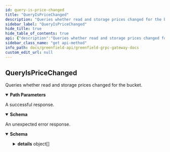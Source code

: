 ```yaml
---
id: query-is-price-changed
title: "QueryIsPriceChanged"
description: "Queries whether read and storage prices changed for the bucket."
sidebar_label: "QueryIsPriceChanged"
hide_title: true
hide_table_of_contents: true
api: {"description":"Queries whether read and storage prices changed for the bucket.","operationId":"QueryIsPriceChanged","responses":{"200":{"description":"A successful response.","content":{"*/*":{"schema":{"type":"object","properties":{"changed":{"type":"boolean"},"current_read_price":{"type":"string"},"current_primary_store_price":{"type":"string"},"current_secondary_store_price":{"type":"string"},"current_validator_tax_rate":{"type":"string"},"new_read_price":{"type":"string"},"new_primary_store_price":{"type":"string"},"new_secondary_store_price":{"type":"string"},"new_validator_tax_rate":{"type":"string"}}}}}},"default":{"description":"An unexpected error response.","content":{"*/*":{"schema":{"type":"object","properties":{"error":{"type":"string"},"code":{"type":"integer","format":"int32"},"message":{"type":"string"},"details":{"type":"array","items":{"type":"object","properties":{"type_url":{"type":"string"},"value":{"type":"string","format":"byte"}}}}}}}}}},"parameters":[{"name":"bucket_name","in":"path","required":true,"schema":{"type":"string"}}],"tags":["Query"],"method":"get","path":"/greenfield/storage/is_price_changed/{bucket_name}","servers":[{"url":"https://gnfd-testnet-fullnode-tendermint-us.bnbchain.org"}],"info":{"title":"Greenfield - gRPC Gateway docs","description":"A REST interface for state queries","version":"1.0.0"},"postman":{"name":"QueryIsPriceChanged","description":{"content":"Queries whether read and storage prices changed for the bucket.","type":"text/plain"},"url":{"path":["greenfield","storage","is_price_changed",":bucket_name"],"host":["{{baseUrl}}"],"query":[],"variable":[{"disabled":false,"description":{"content":"(Required) ","type":"text/plain"},"type":"any","value":"","key":"bucket_name"}]},"header":[{"key":"Accept","value":"*/*"}],"method":"GET"}}
sidebar_class_name: "get api-method"
info_path: docs/greenfield-api/greenfield-grpc-gateway-docs
custom_edit_url: null
---
```



## QueryIsPriceChanged



Queries whether read and storage prices changed for the bucket.

<details style={{"marginBottom":"1rem"}} data-collapsed={false} open={true}><summary style={{}}><strong>Path Parameters</strong></summary><div><ul><ParamsItem className={"paramsItem"} param={{"name":"bucket_name","in":"path","required":true,"schema":{"type":"string"}}}></ParamsItem></ul></div></details><div><ApiTabs><TabItem label={"200"} value={"200"}><div>

A successful response.

</div><div><MimeTabs schemaType={"response"}><TabItem label={"*/*"} value={"*/*"}><SchemaTabs><TabItem label={"Schema"} value={"Schema"}><details style={{}} data-collapsed={false} open={true}><summary style={{"textAlign":"left"}}><strong>Schema</strong></summary><div style={{"textAlign":"left","marginLeft":"1rem"}}></div><ul style={{"marginLeft":"1rem"}}><SchemaItem collapsible={false} name={"changed"} required={false} schemaName={"boolean"} qualifierMessage={undefined} schema={{"type":"boolean"}}></SchemaItem><SchemaItem collapsible={false} name={"current_read_price"} required={false} schemaName={"string"} qualifierMessage={undefined} schema={{"type":"string"}}></SchemaItem><SchemaItem collapsible={false} name={"current_primary_store_price"} required={false} schemaName={"string"} qualifierMessage={undefined} schema={{"type":"string"}}></SchemaItem><SchemaItem collapsible={false} name={"current_secondary_store_price"} required={false} schemaName={"string"} qualifierMessage={undefined} schema={{"type":"string"}}></SchemaItem><SchemaItem collapsible={false} name={"current_validator_tax_rate"} required={false} schemaName={"string"} qualifierMessage={undefined} schema={{"type":"string"}}></SchemaItem><SchemaItem collapsible={false} name={"new_read_price"} required={false} schemaName={"string"} qualifierMessage={undefined} schema={{"type":"string"}}></SchemaItem><SchemaItem collapsible={false} name={"new_primary_store_price"} required={false} schemaName={"string"} qualifierMessage={undefined} schema={{"type":"string"}}></SchemaItem><SchemaItem collapsible={false} name={"new_secondary_store_price"} required={false} schemaName={"string"} qualifierMessage={undefined} schema={{"type":"string"}}></SchemaItem><SchemaItem collapsible={false} name={"new_validator_tax_rate"} required={false} schemaName={"string"} qualifierMessage={undefined} schema={{"type":"string"}}></SchemaItem></ul></details></TabItem><TabItem label={"Example (from schema)"} value={"Example (from schema)"}><ResponseSamples responseExample={"{\n  \"changed\": true,\n  \"current_read_price\": \"string\",\n  \"current_primary_store_price\": \"string\",\n  \"current_secondary_store_price\": \"string\",\n  \"current_validator_tax_rate\": \"string\",\n  \"new_read_price\": \"string\",\n  \"new_primary_store_price\": \"string\",\n  \"new_secondary_store_price\": \"string\",\n  \"new_validator_tax_rate\": \"string\"\n}"} language={"json"}></ResponseSamples></TabItem></SchemaTabs></TabItem></MimeTabs></div></TabItem><TabItem label={"default"} value={"default"}><div>

An unexpected error response.

</div><div><MimeTabs schemaType={"response"}><TabItem label={"*/*"} value={"*/*"}><SchemaTabs><TabItem label={"Schema"} value={"Schema"}><details style={{}} data-collapsed={false} open={true}><summary style={{"textAlign":"left"}}><strong>Schema</strong></summary><div style={{"textAlign":"left","marginLeft":"1rem"}}></div><ul style={{"marginLeft":"1rem"}}><SchemaItem collapsible={false} name={"error"} required={false} schemaName={"string"} qualifierMessage={undefined} schema={{"type":"string"}}></SchemaItem><SchemaItem collapsible={false} name={"code"} required={false} schemaName={"int32"} qualifierMessage={undefined} schema={{"type":"integer","format":"int32"}}></SchemaItem><SchemaItem collapsible={false} name={"message"} required={false} schemaName={"string"} qualifierMessage={undefined} schema={{"type":"string"}}></SchemaItem><SchemaItem collapsible={true} className={"schemaItem"}><details style={{}}><summary style={{}}><strong>details</strong><span style={{"opacity":"0.6"}}> object[]</span></summary><div style={{"marginLeft":"1rem"}}><li><div style={{"fontSize":"var(--ifm-code-font-size)","opacity":"0.6","marginLeft":"-.5rem","paddingBottom":".5rem"}}>Array [</div></li><SchemaItem collapsible={false} name={"type_url"} required={false} schemaName={"string"} qualifierMessage={undefined} schema={{"type":"string"}}></SchemaItem><SchemaItem collapsible={false} name={"value"} required={false} schemaName={"byte"} qualifierMessage={undefined} schema={{"type":"string","format":"byte"}}></SchemaItem><li><div style={{"fontSize":"var(--ifm-code-font-size)","opacity":"0.6","marginLeft":"-.5rem"}}>]</div></li></div></details></SchemaItem></ul></details></TabItem><TabItem label={"Example (from schema)"} value={"Example (from schema)"}><ResponseSamples responseExample={"{\n  \"error\": \"string\",\n  \"code\": 0,\n  \"message\": \"string\",\n  \"details\": [\n    {\n      \"type_url\": \"string\",\n      \"value\": \"string\"\n    }\n  ]\n}"} language={"json"}></ResponseSamples></TabItem></SchemaTabs></TabItem></MimeTabs></div></TabItem></ApiTabs></div>
      
